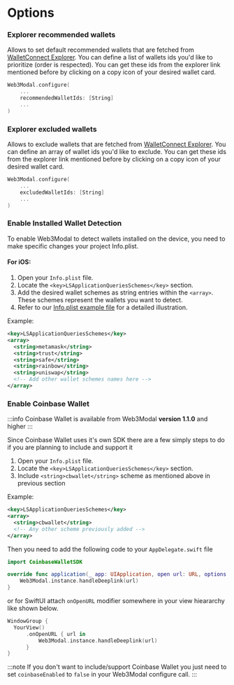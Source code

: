 # Options

### Explorer recommended wallets

Allows to set default recommended wallets that are fetched from [WalletConnect Explorer](https://walletconnect.com/explorer?type=wallet). You can define a list of wallets ids you'd like to prioritize (order is respected). You can get these ids from the explorer link mentioned before by clicking on a copy icon of your desired wallet card.

```swift
Web3Modal.configure(
    ...
    recommendedWalletIds: [String]
    ...
)
```

### Explorer excluded wallets

Allows to exclude wallets that are fetched from [WalletConnect Explorer](https://walletconnect.com/explorer?type=wallet). You can define an array of wallet ids you'd like to exclude. You can get these ids from the explorer link mentioned before by clicking on a copy icon of your desired wallet card.

```swift
Web3Modal.configure(
    ...
    excludedWalletIds: [String]
    ...
)
```

### Enable Installed Wallet Detection

To enable Web3Modal to detect wallets installed on the device, you need to make specific changes your project Info.plist.

#### For iOS:

1. Open your `Info.plist` file.
2. Locate the `<key>LSApplicationQueriesSchemes</key>` section.
3. Add the desired wallet schemes as string entries within the `<array>`. These schemes represent the wallets you want to detect.
4. Refer to our [Info.plist example file](https://github.com/WalletConnect/react-native-examples/blob/main/dapps/ModalUProvider/ios/ModalUProvider/Info.plist) for a detailed illustration.

Example:

```xml
<key>LSApplicationQueriesSchemes</key>
<array>
  <string>metamask</string>
  <string>trust</string>
  <string>safe</string>
  <string>rainbow</string>
  <string>uniswap</string>
  <!-- Add other wallet schemes names here -->
</array>
```

### Enable Coinbase Wallet

:::info
Coinbase Wallet is available from Web3Modal **version 1.1.0** and higher
:::

Since Coinbase Wallet uses it's own SDK there are a few simply steps to do if you are planning to include and support it

1. Open your `Info.plist` file.
2. Locate the `<key>LSApplicationQueriesSchemes</key>` section.
3. Include `<string>cbwallet</string>` scheme as mentioned above in previous section

Example:

```xml
<key>LSApplicationQueriesSchemes</key>
<array>
  <string>cbwallet</string>
  <!-- Any other scheme previously added -->
</array>
```

Then you need to add the following code to your `AppDelegate.swift` file

```swift
import CoinbaseWalletSDK

override func application(_ app: UIApplication, open url: URL, options: [UIApplication.OpenURLOptionsKey : Any] = [:]) -> Bool {
    Web3Modal.instance.handleDeeplink(url)
}
```

or for SwiftUI attach `onOpenURL` modifier somewhere in your view hieararchy like shown below.

```swift
WindowGroup {
  YourView()
      .onOpenURL { url in
          Web3Modal.instance.handleDeeplink(url)
      }
}

```

:::note
If you don't want to include/support Coinbase Wallet you just need to set `coinbaseEnabled` to `false` in your Web3Modal configure call.
:::
